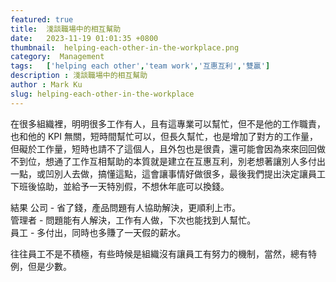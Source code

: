 ---
featured: true
title:  淺談職場中的相互幫助
date:   2023-11-19 01:01:35 +0800
thumbnail:  helping-each-other-in-the-workplace.png
category:  Management
tags:   ['helping each other','team work','互惠互利','雙贏']
description : 淺談職場中的相互幫助
author : Mark Ku
slug: helping-each-other-in-the-workplace
---
在很多組織裡，明明很多工作有人，且有這專業可以幫忙，但不是他的工作職責，也和他的 KPI 無關，短時間幫忙可以，但長久幫忙，也是增加了對方的工作量，但礙於工作量，短時也請不了這個人，且外包也是很貴，還可能會因為來來回回做不到位，想通了工作互相幫助的本質就是建立在互惠互利，別老想著讓別人多付出一點，或凹別人去做，搞懂這點，這會讓事情好做很多，最後我們提出決定讓員工下班後協助，並給予一天特別假，不想休年底可以換錢。  

結果
公司 - 省了錢，產品問題有人協助解決，更順利上市。  
管理者 - 問題能有人解決，工作有人做，下次也能找到人幫忙。  
員工 - 多付出，同時也多賺了一天假的薪水。  

往往員工不是不積極，有些時候是組織沒有讓員工有努力的機制，當然，總有特例，但是少數。
